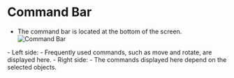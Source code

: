 # Command Bar
- The command bar is located at the bottom of the screen.
![Command Bar](./img/command-bar.png)
<div class="dl">
- Left side: 
   - Frequently used commands, such as move and rotate, are displayed here.
- Right side:
   - The commands displayed here depend on the selected objects.
</div>






